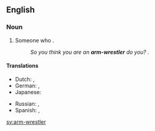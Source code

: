 {{also|arm wrestler}}
==English==

===Noun===
{{en-noun}}

# Someone who {{l|en|arm-wrestle|arm-wrestles}}.
#: ''So you think you are an '''arm-wrestler''' do you? {{l|en|bring it on|Bring it on}}.''

====Translations====
{{trans-top|someone who arm-wrestles}}
* Dutch: {{t|nl|armworstelaar|m}}, {{t|nl|armworstelares|f}}
* German: {{t|de|Armdrücker}}, {{t|de|Armdrückerin|f}}
* Japanese: {{t|ja|アームレスラー|tr=āmuresurā|sc=Jpan}}
{{trans-mid}}
* Russian: {{t+|ru|армре́стлер|m|tr=armrɛ́stler|sc=Cyrl}}, {{t+|ru|рукобо́рец|m|sc=Cyrl}}
* Spanish: {{t|es|pulseador|m}}, {{t|es|pulseadora|f}}
{{trans-bottom}}

[[sv:arm-wrestler]]